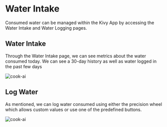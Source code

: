 # Water Intake

Consumed water can be managed within the Kivy App by accessing the Water Intake and Water Logging pages.

## Water Intake

Through the Water Intake page, we can see metrics about the water consumed today. We can see a 30-day history as well as water logged in the past few days

![cook-ai](/docs/mobile/water-intake.jpeg)

## Log Water

As mentioned, we can log water consumed using either the precision wheel which allows custom values or use one of the predefined buttons.

![cook-ai](/docs/mobile/log-water.jpeg)

